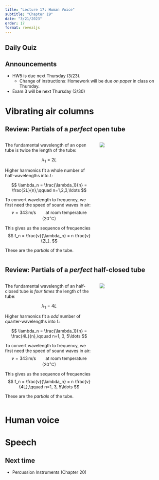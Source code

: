 ```yaml
---
title: "Lecture 17: Human Voice"
subtitle: "Chapter 19"
date: "3/21/2023"
order: 17
format: revealjs
---
```


## Daily Quiz

## Announcements

::: {.incremental}
- HW5 is due next Thursday (3/23).
  - Change of instructions: Homework will be due *on paper* in class on Thursday.
- Exam 3 will be next Thursday (3/30)
:::

# Vibrating air columns

## Review: Partials of a *perfect* open tube

:::: {.columns}
:::{.column width="60%"}
The fundamental wavelength of an open tube is twice the length of the tube:

$$ \lambda_1 = 2L $$

Higher harmonics fit a whole number of half-wavelengths into *L*:

$$ \lambda_n = \frac{\lambda_1}{n} = \frac{2L}{n},\qquad n=1,2,3,\ldots $$

To convert wavelength to frequency, we first need the speed of sound waves in air:
$$ v = 343\,\mathrm{m/s} \qquad\text{at room temperature }(20^\circ{}\mathrm{C})$$

This gives us the sequence of frequencies
$$
f_n = \frac{v}{\lambda_n} = n \frac{v}{2L}.
$$

These are the *partials* of the tube.

:::

::: {.column width="40%"}
![](figs/lecture-11/img_232a.jpg)
:::
::::

## Review: Partials of a *perfect* half-closed tube

:::: {.columns}
:::{.column width="60%"}
The fundamental wavelength of an half-closed tube is *four times* the length of the tube:

$$ \lambda_1 = 4L $$

Higher harmonics fit a *odd* number of quarter-wavelengths into *L*:

$$ \lambda_n = \frac{\lambda_1}{n} = \frac{4L}{n},\qquad n=1, 3, 5\ldots $$

To convert wavelength to frequency, we first need the speed of sound waves in air:
$$ v = 343\,\mathrm{m/s} \qquad\text{at room temperature }(20^\circ{}\mathrm{C})$$

This gives us the sequence of frequencies
$$
f_n = \frac{v}{\lambda_n} = n \frac{v}{4L},\qquad n=1, 3, 5\ldots
$$

These are the *partials* of the tube.

:::

::: {.column width="40%"}
![](figs/lecture-11/img_232b.jpg)
:::
::::

# Human voice

# Speech

## Next time

- Percussion Instruments (Chapter 20)